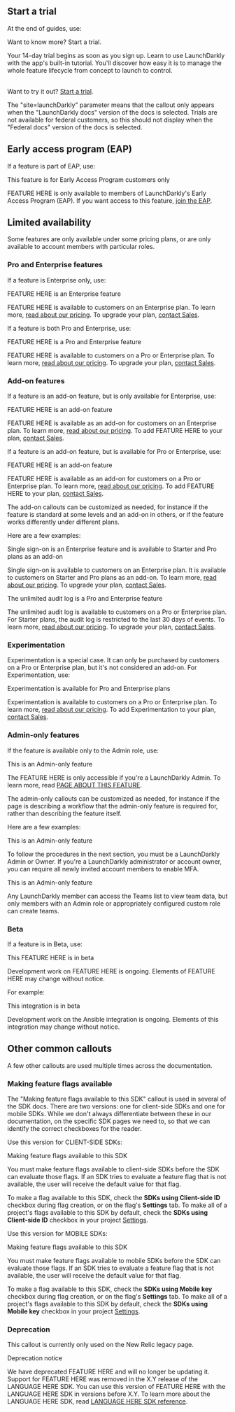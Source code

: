 <!--

This template collects some of the standard [callouts](https://github.com/launchdarkly/git-gatsby/blob/main/src/content/topics/components.mdx#callout) that we use throughout the LaunchDarkly documentation. You can copy callouts from here rather than searching the entire project for an example.

-->

## Start a trial

At the end of guides, use:

<Callout intent="primary" site="launchDarkly">
<CalloutTitle>Want to know more? Start a trial.</CalloutTitle>
<CalloutDescription>

Your 14-day trial begins as soon as you sign up. Learn to use LaunchDarkly with the app's built-in tutorial. You'll discover how easy it is to manage the whole feature lifecycle from concept to launch to control.<br/><br/>

Want to try it out? [Start a trial](https://launchdarkly.com/start-trial/).

</CalloutDescription>
</Callout>

The "site=launchDarkly" parameter means that the callout only appears when the "LaunchDarkly docs" version of the docs is selected. Trials are not available for federal customers, so this should not display when the "Federal docs" version of the docs is selected.

## Early access program (EAP)

If a feature is part of EAP, use:

<Callout intent="info">
<CalloutTitle>This feature is for Early Access Program customers only</CalloutTitle>
<CalloutDescription>

FEATURE HERE is only available to members of LaunchDarkly's Early Access Program (EAP). If you want access to this feature, [join the EAP](https://launchdarkly.com/eap).

</CalloutDescription>
</Callout>

## Limited availability

Some features are only available under some pricing plans, or are only available to account members with particular roles.

### Pro and Enterprise features

If a feature is Enterprise only, use:

<Callout intent="primary">
<CalloutTitle>FEATURE HERE is an Enterprise feature</CalloutTitle>
<CalloutDescription>

FEATURE HERE is available to customers on an Enterprise plan. To learn more, [read about our pricing](https://launchdarkly.com/pricing/). To upgrade your plan, [contact Sales](https://launchdarkly.com/contact-sales/).

</CalloutDescription>
</Callout>

If a feature is both Pro and Enterprise, use:

<Callout intent="primary">
<CalloutTitle>FEATURE HERE is a Pro and Enterprise feature</CalloutTitle>
<CalloutDescription>

FEATURE HERE is available to customers on a Pro or Enterprise plan. To learn more, [read about our pricing](https://launchdarkly.com/pricing/). To upgrade your plan, [contact Sales](https://launchdarkly.com/contact-sales/).

</CalloutDescription>
</Callout>

### Add-on features

If a feature is an add-on feature, but is only available for Enterprise, use:

<Callout intent="primary">
<CalloutTitle>FEATURE HERE is an add-on feature</CalloutTitle>
<CalloutDescription>

FEATURE HERE is available as an add-on for customers on an Enterprise plan. To learn more, [read about our pricing](https://launchdarkly.com/pricing/). To add FEATURE HERE to your plan, [contact Sales](https://launchdarkly.com/contact-sales/).

</CalloutDescription>
</Callout>

If a feature is an add-on feature, but is available for Pro or Enterprise, use:

<Callout intent="primary">
<CalloutTitle>FEATURE HERE is an add-on feature</CalloutTitle>
<CalloutDescription>

FEATURE HERE is available as an add-on for customers on a Pro or Enterprise plan. To learn more, [read about our pricing](https://launchdarkly.com/pricing/). To add FEATURE HERE to your plan, [contact Sales](https://launchdarkly.com/contact-sales/).

</CalloutDescription>
</Callout>

The add-on callouts can be customized as needed, for instance if the feature is standard at some levels and an add-on in others, or if the feature works differently under different plans.

Here are a few examples:

<Callout intent="primary">
<CalloutTitle>Single sign-on is an Enterprise feature and is available to Starter and Pro plans as an add-on</CalloutTitle>
<CalloutDescription>

Single sign-on is available to customers on an Enterprise plan. It is available to customers on Starter and Pro plans as an add-on. To learn more, [read about our pricing](https://launchdarkly.com/pricing/). To upgrade your plan, [contact Sales](https://launchdarkly.com/contact-sales/).

</CalloutDescription>
</Callout>

<Callout intent="primary">
<CalloutTitle>The unlimited audit log is a Pro and Enterprise feature</CalloutTitle>
<CalloutDescription>

The unlimited audit log is available to customers on a Pro or Enterprise plan. For Starter plans, the audit log is restricted to the last 30 days of events. To learn more, [read about our pricing](https://launchdarkly.com/pricing/). To upgrade your plan, [contact Sales](https://launchdarkly.com/contact-sales/).

</CalloutDescription>
</Callout>

### Experimentation

Experimentation is a special case. It can only be purchased by customers on a Pro or Enterprise plan, but it's not considered an add-on. For Experimentation, use:

<Callout intent="primary">
<CalloutTitle>Experimentation is available for Pro and Enterprise plans</CalloutTitle>
<CalloutDescription>

Experimentation is available to customers on a Pro or Enterprise plan. To learn more, [read about our pricing](https://launchdarkly.com/pricing/). To add Experimentation to your plan, [contact Sales](https://launchdarkly.com/contact-sales/).

</CalloutDescription>
</Callout>

### Admin-only features

If the feature is available only to the Admin role, use:

<Callout intent="info">
<CalloutTitle>This is an Admin-only feature</CalloutTitle>
<CalloutDescription>

The FEATURE HERE is only accessible if you're a LaunchDarkly Admin. To learn more, read [PAGE ABOUT THIS FEATURE](LINK).

</CalloutDescription>
</Callout>

The admin-only callouts can be customized as needed, for instance if the page is describing a workflow that the admin-only feature is required for, rather than describing the feature itself.

Here are a few examples:

<Callout intent="info">
<CalloutTitle>This is an Admin-only feature</CalloutTitle>
<CalloutDescription>

To follow the procedures in the next section, you must be a LaunchDarkly Admin or Owner. If you're a LaunchDarkly administrator or account owner, you can require all newly invited account members to enable MFA.

</CalloutDescription>
</Callout>

<Callout intent="info">
<CalloutTitle>This is an Admin-only feature</CalloutTitle>
<CalloutDescription>

Any LaunchDarkly member can access the Teams list to view team data, but only members with an Admin role or appropriately configured custom role can create teams.

</CalloutDescription>
</Callout>

### Beta

If a feature is in Beta, use:

<Callout intent="alert">
<CalloutTitle>This FEATURE HERE is in beta</CalloutTitle>
<CalloutDescription>

Development work on FEATURE HERE is ongoing. Elements of FEATURE HERE may change without notice.

</CalloutDescription>
</Callout>

For example:

<Callout intent="alert">
<CalloutTitle>This integration is in beta</CalloutTitle>
<CalloutDescription>

Development work on the Ansible integration is ongoing. Elements of this integration may change without notice.

</CalloutDescription>
</Callout>

## Other common callouts

A few other callouts are used multiple times across the documentation.

### Making feature flags available

The "Making feature flags available to this SDK" callout is used in several of the SDK docs. There are two versions: one for client-side SDKs and one for mobile SDKs. While we don't always differentiate between these in our documentation, on the specific SDK pages we need to, so that we can identify the correct checkboxes for the reader.

Use this version for CLIENT-SIDE SDKs:

<Callout intent="alert">
<CalloutTitle>Making feature flags available to this SDK</CalloutTitle>
<CalloutDescription>

You must make feature flags available to client-side SDKs before the SDK can evaluate those flags. If an SDK tries to evaluate a feature flag that is not available, the user will receive the default value for that flag.

To make a flag available to this SDK, check the **SDKs using Client-side ID** checkbox during flag creation, or on the flag's **Settings** tab. To make all of a project's flags available to this SDK by default, check the **SDKs using Client-side ID** checkbox in your project [Settings](https://app.launchdarkly.com/settings/projects).

</CalloutDescription>
</Callout>

Use this version for MOBILE SDKs:

<Callout intent="alert">
<CalloutTitle>Making feature flags available to this SDK</CalloutTitle>
<CalloutDescription>

You must make feature flags available to mobile SDKs before the SDK can evaluate those flags. If an SDK tries to evaluate a feature flag that is not available, the user will receive the default value for that flag.

To make a flag available to this SDK, check the **SDKs using Mobile key** checkbox during flag creation, or on the flag's **Settings** tab. To make all of a project's flags available to this SDK by default, check the **SDKs using Mobile key** checkbox in your project [Settings](https://app.launchdarkly.com/settings/projects).

</CalloutDescription>
</Callout>


### Deprecation

This callout is currently only used on the New Relic legacy page.

<Callout intent="alert">
<CalloutTitle>Deprecation notice</CalloutTitle>
<CalloutDescription>

We have deprecated FEATURE HERE and will no longer be updating it. Support for FEATURE HERE was removed in the X.Y release of the LANGUAGE HERE SDK. You can use this version of FEATURE HERE with the LANGUAGE HERE SDK in versions before X.Y. To learn more about the LANGUAGE HERE SDK, read [LANGUAGE HERE SDK reference](link).

</CalloutDescription>
</Callout>
